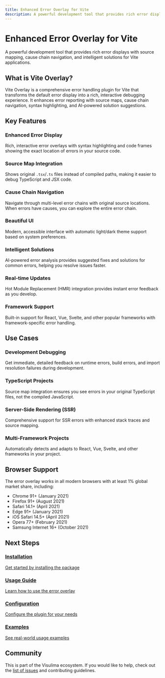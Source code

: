 ```yaml
---
title: Enhanced Error Overlay for Vite
description: A powerful development tool that provides rich error displays with source mapping, cause chain navigation, and intelligent solutions for Vite applications.
---
```



# Enhanced Error Overlay for Vite

A powerful development tool that provides rich error displays with source mapping, cause chain navigation, and intelligent solutions for Vite applications.

## What is Vite Overlay?

Vite Overlay is a comprehensive error handling plugin for Vite that transforms the default error display into a rich, interactive debugging experience. It enhances error reporting with source maps, cause chain navigation, syntax highlighting, and AI-powered solution suggestions.

## Key Features

### Enhanced Error Display
Rich, interactive error overlays with syntax highlighting and code frames showing the exact location of errors in your source code.

### Source Map Integration
Shows original `.tsx`/`.ts` files instead of compiled paths, making it easier to debug TypeScript and JSX code.

### Cause Chain Navigation
Navigate through multi-level error chains with original source locations. When errors have causes, you can explore the entire error chain.

### Beautiful UI
Modern, accessible interface with automatic light/dark theme support based on system preferences.

### Intelligent Solutions
AI-powered error analysis provides suggested fixes and solutions for common errors, helping you resolve issues faster.

### Real-time Updates
Hot Module Replacement (HMR) integration provides instant error feedback as you develop.

### Framework Support
Built-in support for React, Vue, Svelte, and other popular frameworks with framework-specific error handling.

## Use Cases

### Development Debugging
Get immediate, detailed feedback on runtime errors, build errors, and import resolution failures during development.

### TypeScript Projects
Source map integration ensures you see errors in your original TypeScript files, not the compiled JavaScript.

### Server-Side Rendering (SSR)
Comprehensive support for SSR errors with enhanced stack traces and source mapping.

### Multi-Framework Projects
Automatically detects and adapts to React, Vue, Svelte, and other frameworks in your project.

## Browser Support

The error overlay works in all modern browsers with at least 1% global market share, including:

- Chrome 91+ (January 2021)
- Firefox 91+ (August 2021)
- Safari 14.1+ (April 2021)
- Edge 91+ (January 2021)
- iOS Safari 14.5+ (April 2021)
- Opera 77+ (February 2021)
- Samsung Internet 16+ (October 2021)

## Next Steps

<div className="grid grid-cols-1 md:grid-cols-2 gap-4 mt-6">
  <a href="/docs/installation" className="card">
    <h3>Installation</h3>
    <p>Get started by installing the package</p>
  </a>
  <a href="/docs/usage" className="card">
    <h3>Usage Guide</h3>
    <p>Learn how to use the error overlay</p>
  </a>
  <a href="/docs/configuration" className="card">
    <h3>Configuration</h3>
    <p>Configure the plugin for your needs</p>
  </a>
  <a href="/docs/examples" className="card">
    <h3>Examples</h3>
    <p>See real-world usage examples</p>
  </a>
</div>

## Community

This is part of the Visulima ecosystem. If you would like to help, check out the [list of issues](https://github.com/visulima/visulima/issues) and contributing guidelines.
